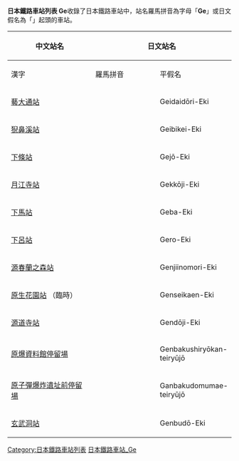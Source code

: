 {{ListTOC Japan Romaji}}
<br>
{{ListTOC Japan Hiragana}}
'''日本鐵路車站列表 Ge'''收錄了日本鐵路車站中，站名羅馬拼音為字母「'''Ge'''」或日文假名為「'''{{lang|ja|げ}}'''」起頭的車站。

{| class="wikitable" border="1"
|-
! rowspan="2" width="200"| 中文站名
! colspan="3"| 日文站名
! rowspan="2" width="300"| 所屬業者/路線
|-
! width="150"| 漢字
! width="150"| 羅馬拼音
! width="150"| 平假名
|-
| [[藝大通站|藝大通站]]
| {{lang|ja|芸大通駅}}
| Geidaidōri-Eki
| {{lang|ja|げいだいどおりえき}}
| 愛知高速交通東部丘陵線
|-
|[[猊鼻溪站|猊鼻溪站]]
|{{lang|ja|猊鼻渓駅}}
| Geibikei-Eki
|{{lang|ja|げいびけいえき}}
|東日本旅客鐵道大船渡線
|-
|[[下條站|下條站]]
|{{lang|ja|下条駅}}
| Gejō-Eki
|{{lang|ja|げじょうえき}}
|東日本旅客鐵道飯山線
|-
|[[月江寺站|月江寺站]]
|{{lang|ja|月江寺駅}}
| Gekkōji-Eki
|{{lang|ja|げっこうじえき}}
|富士急行線
|-
|[[下馬站|下馬站]]
|{{lang|ja|下馬駅}}
| Geba-Eki
|{{lang|ja|げばえき}}
|東日本旅客鐵道仙石線
|-
|[[下呂站|下呂站]]
|{{lang|ja|下呂駅}}
| Gero-Eki
|{{lang|ja|げろえき}}
|東海旅客鐵道高山本線
|-
|[[源春蘭之森站|源春蘭之森站]]
|{{lang|ja|源じいの森駅}}
| Genjiinomori-Eki
|{{lang|ja|げんじいのもりえき}}
|平成筑豐鐵道田川線
|-
|[[原生花園站|原生花園站]] （臨時）
|{{lang|ja|原生花園駅}}
| Genseikaen-Eki
|{{lang|ja|げんせいかえんえき}}
|北海道旅客鐵道釧網本線
|-
|[[源道寺站|源道寺站]]
|{{lang|ja|源道寺駅}}
| Gendōji-Eki
|{{lang|ja|げんどうじえき}}
|東海旅客鐵道身延線
|-
|[[原爆資料館停留場|原爆資料館停留場]]
|{{lang|ja|原爆資料館停留場}}
| Genbakushiryōkan-teiryūjō
|{{lang|ja|げんばくしりょうかんていりゅうじょう}}
|長崎電氣鐵道1,2,3系統
|-
|[[原子彈爆炸遺址前停留場|原子彈爆炸遺址前停留場]]
|{{lang|ja|原爆ドーム前停留場}}
| Ganbakudomumae-teiryūjō
|{{lang|ja|げんばくドームまえていりゅうじょう}}
|廣島電鐵2,3,6,7系統
|-
|[[玄武洞站|玄武洞站]]
|{{lang|ja|玄武洞駅}}
| Genbudō-Eki
|{{lang|ja|げんぶどうえき}}
|西日本旅客鐵道山陰本線
|}

[[Category:日本鐵路車站列表|Category:日本鐵路車站列表]]
[[Category:日本鐵路車站_Ge|]]